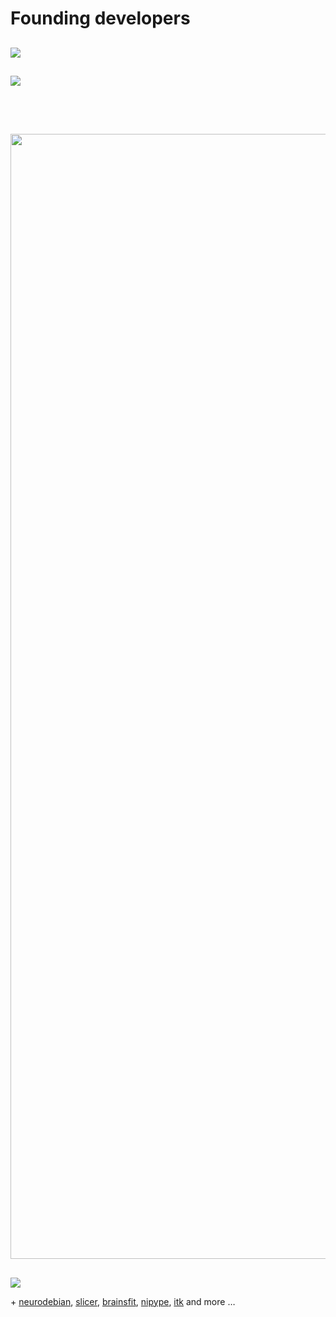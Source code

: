 # Founding developers

##

![](./figures/brian_and_edie_sedgwick.jpg)

<!--
Notes:
* Where is this from?
* Brain--visionary,brilliant.
* New college in Florida --- degree in Physics and Literature(?)
* Went to Siemens and got kicked out, fortunately, by ???  "You need to get a doctorate."
* Jim Gee first graduate student
* Jim wanted to work on FEM registration
  - side tangent:  Jim''s notebooks of FEM registration code
-->

##

![](./background/figures/brucelee.png)

<!--
NOtes:
* Not much to say
  - did graduate work at the University of Virginia (hyper. gas lungs)
  - Washington University in St. Louis (cardiac)
  - actually bombed interview with Siemens
  - 2004: Jim offered a job without an interview (long term collaboration)
  - wrote graph cuts for ITK in a month
-->

##
<BR><BR>

<div align="center"><img width="1800" src="./figures/brian_and_nick.png" frameborder="0"></img></div>

<!--
NOtes:
* Worked together for almost 10 years
* have learned tons
* have written quite a bit of code together
-->

##

![](./figures/antscollab.jpg)

$+$ [neurodebian](http://neuro.debian.net/pkgs/ants.html), [slicer](http://www.slicer.org/), [brainsfit](https://github.com/BRAINSia/BRAINSTools), [nipype](http://nipy.sourceforge.net/nipype/), [itk](http://www.itk.org) and more ...

<!--
NOtes:
* However, it is not just us
* Other people have done quite a bit
* and others who are not shown such as Arman
-->
